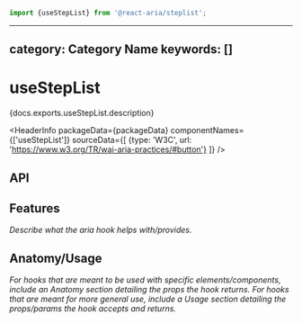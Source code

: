 

```jsx import
import {useStepList} from '@react-aria/steplist';
```

---
category: Category Name
keywords: []
---

# useStepList

<p>{docs.exports.useStepList.description}</p>

<HeaderInfo
  packageData={packageData}
  componentNames={['useStepList']}
  sourceData={[
    {type: 'W3C', url: 'https://www.w3.org/TR/wai-aria-practices/#button'}
  ]} />

## API

<FunctionAPI function={docs.exports.useStepList} links={docs.links} />

## Features

*Describe what the aria hook helps with/provides.*

## Anatomy/Usage

*For hooks that are meant to be used with specific elements/components, include an Anatomy section detailing the props the hook returns.*
*For hooks that are meant for more general use, include a Usage section detailing the props/params the hook accepts and returns.*
